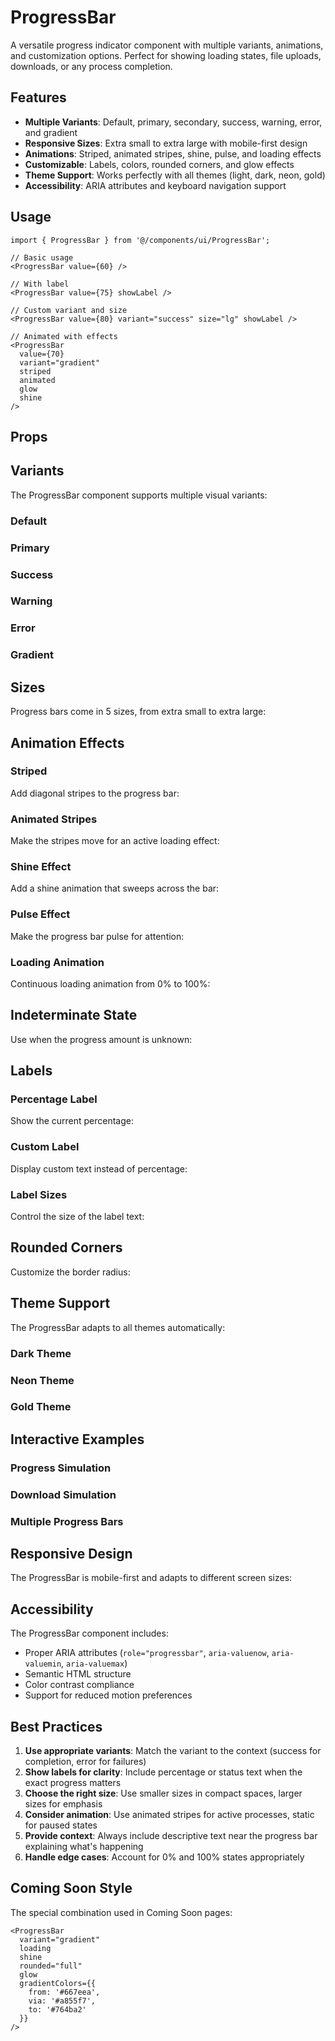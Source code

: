 
<Meta of={ProgressBarStories} title="Documentation/Base UI/ProgressBar" />

# ProgressBar

A versatile progress indicator component with multiple variants, animations, and customization options. Perfect for showing loading states, file uploads, downloads, or any process completion.

<Canvas of={ProgressBarStories.Default} />

## Features

- **Multiple Variants**: Default, primary, secondary, success, warning, error, and gradient
- **Responsive Sizes**: Extra small to extra large with mobile-first design
- **Animations**: Striped, animated stripes, shine, pulse, and loading effects
- **Customizable**: Labels, colors, rounded corners, and glow effects
- **Theme Support**: Works perfectly with all themes (light, dark, neon, gold)
- **Accessibility**: ARIA attributes and keyboard navigation support

## Usage

```tsx
import { ProgressBar } from '@/components/ui/ProgressBar';

// Basic usage
<ProgressBar value={60} />

// With label
<ProgressBar value={75} showLabel />

// Custom variant and size
<ProgressBar value={80} variant="success" size="lg" showLabel />

// Animated with effects
<ProgressBar 
  value={70} 
  variant="gradient"
  striped
  animated
  glow
  shine
/>
```

## Props

<Controls />

## Variants

The ProgressBar component supports multiple visual variants:

### Default
<Canvas of={ProgressBarStories.Default} />

### Primary
<Canvas of={ProgressBarStories.Primary} />

### Success
<Canvas of={ProgressBarStories.Success} />

### Warning
<Canvas of={ProgressBarStories.Warning} />

### Error
<Canvas of={ProgressBarStories.Error} />

### Gradient
<Canvas of={ProgressBarStories.Gradient} />

## Sizes

Progress bars come in 5 sizes, from extra small to extra large:

<Canvas of={ProgressBarStories.LabelSizes} />

## Animation Effects

### Striped
Add diagonal stripes to the progress bar:

<Canvas of={ProgressBarStories.Striped} />

### Animated Stripes
Make the stripes move for an active loading effect:

<Canvas of={ProgressBarStories.AnimatedStripes} />

### Shine Effect
Add a shine animation that sweeps across the bar:

<Canvas of={ProgressBarStories.WithShine} />

### Pulse Effect
Make the progress bar pulse for attention:

<Canvas of={ProgressBarStories.WithPulse} />

### Loading Animation
Continuous loading animation from 0% to 100%:

<Canvas of={ProgressBarStories.LoadingAnimation} />

## Indeterminate State

Use when the progress amount is unknown:

<Canvas of={ProgressBarStories.Indeterminate} />

## Labels

### Percentage Label
Show the current percentage:

<Canvas of={ProgressBarStories.WithLabel} />

### Custom Label
Display custom text instead of percentage:

<Canvas of={ProgressBarStories.CustomLabel} />

### Label Sizes
Control the size of the label text:

<Canvas of={ProgressBarStories.LabelSizes} />

## Rounded Corners

Customize the border radius:

<Canvas of={ProgressBarStories.RoundedFull} />

## Theme Support

The ProgressBar adapts to all themes automatically:

### Dark Theme
<Canvas of={ProgressBarStories.DarkTheme} />

### Neon Theme
<Canvas of={ProgressBarStories.NeonTheme} />

### Gold Theme
<Canvas of={ProgressBarStories.GoldTheme} />

## Interactive Examples

### Progress Simulation
<Canvas of={ProgressBarStories.Interactive} />

### Download Simulation
<Canvas of={ProgressBarStories.DownloadSimulation} />

### Multiple Progress Bars
<Canvas of={ProgressBarStories.Multiple} />

## Responsive Design

The ProgressBar is mobile-first and adapts to different screen sizes:

<Canvas of={ProgressBarStories.MobileResponsive} />

## Accessibility

The ProgressBar component includes:

- Proper ARIA attributes (`role="progressbar"`, `aria-valuenow`, `aria-valuemin`, `aria-valuemax`)
- Semantic HTML structure
- Color contrast compliance
- Support for reduced motion preferences

## Best Practices

1. **Use appropriate variants**: Match the variant to the context (success for completion, error for failures)
2. **Show labels for clarity**: Include percentage or status text when the exact progress matters
3. **Choose the right size**: Use smaller sizes in compact spaces, larger sizes for emphasis
4. **Consider animation**: Use animated stripes for active processes, static for paused states
5. **Provide context**: Always include descriptive text near the progress bar explaining what's happening
6. **Handle edge cases**: Account for 0% and 100% states appropriately

## Coming Soon Style

The special combination used in Coming Soon pages:

<Canvas of={ProgressBarStories.ComingSoonStyle} />

```tsx
<ProgressBar 
  variant="gradient"
  loading
  shine
  rounded="full"
  glow
  gradientColors={{
    from: '#667eea',
    via: '#a855f7', 
    to: '#764ba2'
  }}
/>
```